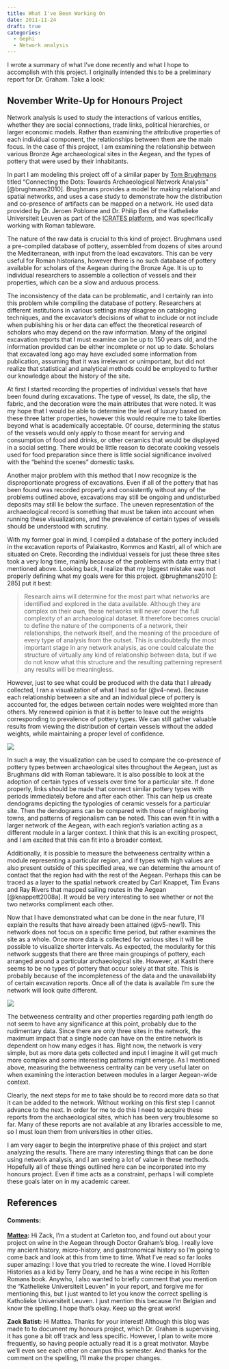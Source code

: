 ```yaml
---
title: What I've Been Working On
date: 2011-11-24
draft: true
categories:
  - Gephi
  - Network analysis
---
```


I wrote a summary of what I've done recently and what I hope to accomplish with this project.
I originally intended this to be a preliminary report for Dr. Graham.
Take a look:

## November Write-Up for Honours Project
Network analysis is used to study the interactions of various entities, whether they are social connections, trade links, political hierarchies, or larger economic models.
Rather than examining the attributive properties of each individual component, the relationships between them are the main focus.
In the case of this project, I am examining the relationship between various Bronze Age archaeological sites in the Aegean, and the types of pottery that were used by their inhabitants.

In part I am modeling this project off of a similar paper by [Tom Brughmans](http://archaeologicalnetworks.wordpress.com) titled "Connecting the Dots: Towards Archaeological Network Analysis” [@brughmans2010].
Brughmans provides a model for making relational and spatial networks, and uses a case study to demonstrate how the distribution and co-presence of artifacts can be mapped on a network.
He used data provided by Dr. Jeroen Poblome and Dr. Philip Bes of the Kathelieke Universiteit Leuven as part of the [ICRATES platform](http://millennium.arts.kuleuven.ac.be/icrates), and was specifically working with Roman tableware.

The nature of the raw data is crucial to this kind of project.
Brughmans used a pre-compiled database of pottery, assembled from dozens of sites around the Mediterranean, with input from the lead excavators.
This can be very useful for Roman historians, however there is no such database of pottery available for scholars of the Aegean during the Bronze Age.
It is up to individual researchers to assemble a collection of vessels and their properties, which can be a slow and arduous process.

The inconsistency of the data can be problematic, and I certainly ran into this problem while compiling the database of pottery.
Researchers at different institutions in various settings may disagree on cataloging techniques, and the excavator's decisions of what to include or not include when publishing his or her data can effect the theoretical research of scholars who may depend on the raw information.
Many of the original excavation reports that I must examine can be up to 150 years old, and the information provided can be either incomplete or not up to date.
Scholars that excavated long ago may have excluded some information from publication, assuming that it was irrelevant or unimportant, but did not realize that statistical and analytical methods could be employed to further our knowledge about the history of the site.

At first I started recording the properties of individual vessels that have been found during excavations.
The type of vessel, its date, the slip, the fabric, and the decoration were the main attributes that were noted.
It was my hope that I would be able to determine the level of luxury based on these three latter properties, however this would require me to take liberties beyond what is academically acceptable.
Of course, determining the status of the vessels would only apply to those meant for serving and consumption of food and drinks, or other ceramics that would be displayed in a social setting.
There would be little reason to decorate cooking vessels used for food preparation since there is little social significance involved with the "behind the scenes” domestic tasks.

Another major problem with this method that I now recognize is the disproportionate progress of excavations.
Even if all of the pottery that has been found was recorded properly and consistently without any of the problems outlined above, excavations may still be ongoing and undisturbed deposits may still lie below the surface.
The uneven representation of the archaeological record is something that must be taken into account when running these visualizations, and the prevalence of certain types of vessels should be understood with scrutiny.

With my former goal in mind, I compiled a database of the pottery included in the excavation reports of Palaikastro, Kommos and Kastri, all of which are situated on Crete.
Recording the individual vessels for just these three sites took a very long time, mainly because of the problems with data entry that I mentioned above.
Looking back, I realize that my biggest mistake was not properly defining what my goals were for this project.
@brughmans2010 [: 285] put it best:

> Research aims will determine for the most part what networks are identified and explored in the data available.
> Although they are complex on their own, these networks will never cover the full complexity of an archaeological dataset.
> It therefore becomes crucial to define the nature of the components of a network, their relationships, the network itself, and the meaning of the procedure of every type of analysis from the outset.
> This is undoubtedly the most important stage in any network analysis, as one could calculate the structure of virtually any kind of relationship between data, but if we do not know what this structure and the resulting patterning represent any results will be meaningless.

However, just to see what could be produced with the data that I already collected, I ran a visualization of what I had so far (@v4-new).
Because each relationship between a site and an individual piece of pottery is accounted for, the edges between certain nodes were weighted more than others.
My renewed opinion is that it is better to leave out the weights corresponding to prevalence of pottery types.
We can still gather valuable results from viewing the distribution of certain vessels without the added weights, while maintaining a proper level of confidence.

![](v4-new.png){#v4-new}

In such a way, the visualization can be used to compare the co-presence of pottery types between archaeological sites throughout the Aegean, just as Brughmans did with Roman tableware.
It is also possible to look at the adoption of certain types of vessels over time for a particular site.
If done properly, links should be made that connect similar pottery types with periods immediately before and after each other.
This can help us create dendograms depicting the typologies of ceramic vessels for a particular site.
Then the dendograms can be compared with those of neighboring towns, and patterns of regionalism can be noted.
This can even fit in with a larger network of the Aegean, with each region's variation acting as a different module in a larger context.
I think that this is an exciting prospect, and I am excited that this can fit into a broader context.

Additionally, it is possible to measure the betweeness centrality within a module representing a particular region, and if types with high values are also present outside of this specified area, we can determine the amount of contact that the region had with the rest of the Aegean.
Perhaps this can be traced as a layer to the spatial network created by Carl Knappet, Tim Evans and Ray Rivers that mapped sailing routes in the Aegean [@knappett2008a].
It would be very interesting to see whether or not the two networks compliment each other.

Now that I have demonstrated what can be done in the near future, I'll explain the results that have already been attained (@v5-new1).
This network does not focus on a specific time period, but rather examines the site as a whole.
Once more data is collected for various sites it will be possible to visualize shorter intervals.
As expected, the modularity for this network suggests that there are three main groupings of pottery, each arranged around a particular archaeological site.
However, at Kastri there seems to be no types of pottery that occur solely at that site.
This is probably because of the incompleteness of the data and the unavailability of certain excavation reports.
Once all of the data is available I'm sure the network will look quite different.

![](v5-new1.png){#v5-new1}

The betweeness centrality and other properties regarding path length do not seem to have any significance at this point, probably due to the rudimentary data.
Since there are only three sites in the network, the maximum impact that a single node can have on the entire network is dependent on how many edges it has.
Right now, the network is very simple, but as more data gets collected and input I imagine it will get much more complex and some interesting patterns might emerge.
As I mentioned above, measuring the betweeness centrality can be very useful later on when examining the interaction between modules in a larger Aegean-wide context.

Clearly, the next steps for me to take should be to record more data so that it can be added to the network.
Without working on this first step I cannot advance to the next.
In order for me to do this I need to acquire these reports from the archaeological sites, which has been very troublesome so far.
Many of these reports are not available at any libraries accessible to me, so I must loan them from universities in other cities.

I am very eager to begin the interpretive phase of this project and start analyzing the results.
There are many interesting things that can be done using network analysis, and I am seeing a lot of value in these methods.
Hopefully all of these things outlined here can be incorporated into my honours project.
Even if time acts as a constraint, perhaps I will complete these goals later on in my academic career.

## References
::: {#refs}
:::

#### Comments:

**[Mattea](http://pennenstreek.wordpress.com):**
Hi Zack, I'm a student at Carleton too, and found out about your project on wine in the Aegean through Doctor Graham's blog.
I really love my ancient history, micro-history, and gastronomical history so I'm going to come back and look at this from time to time.
What I've read so far looks super amazing: I love that you tried to recreate the wine.
I loved Horrible Histories as a kid by Terry Deary, and he has a wine recipe in his Rotten Romans book.
Anywho, I also wanted to briefly comment that you mention the "Kathelieke Universiteit Leuven" in your report, and forgive me for mentioning this, but I just wanted to let you know the correct spelling is Katholieke Universiteit Leuven.
I just mention this because I'm Belgian and know the spelling.
I hope that's okay.
Keep up the great work!

**Zack Batist:**
Hi Mattea.
Thanks for your interest!
Although this blog was made to to document my honours project, which Dr. Graham is supervising, it has gone a bit off track and less specific.
However, I plan to write more frequently, so having people actually read it is a great motivator.
Maybe we'll even see each other on campus this semester.
And thanks for the comment on the spelling, I'll make the proper changes.
